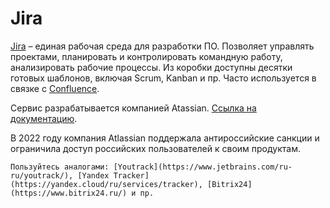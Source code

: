 
# Jira

[Jira](https://www.atlassian.com/ru/software/jira) – единая рабочая среда для разработки ПО. Позволяет управлять проектами, планировать и контролировать командную работу, анализировать рабочие процессы. Из коробки доступны десятки готовых шаблонов, включая Scrum, Kanban и пр. Часто используется в связке с [Confluence](./confluence.mdx).

Сервис разрабатывается компанией Atassian. [Ссылка на документацию](https://www.atlassian.com/ru/software/jira/guides/getting-started/introduction#what-is-jira-software).

<Callout type="warning" emoji="⚠️">
  В 2022 году компания Atlassian поддержала антироссийские санкции и ограничила доступ российских пользователей к своим продуктам. 
	
	Пользуйтесь аналогами: [Youtrack](https://www.jetbrains.com/ru-ru/youtrack/), [Yandex Tracker](https://yandex.cloud/ru/services/tracker), [Bitrix24](https://www.bitrix24.ru/) и пр.  
</Callout>

